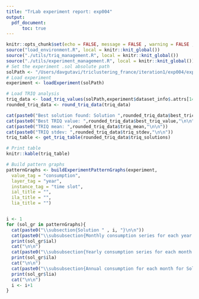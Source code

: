 ```yaml
---
title: "TrLab experiment report: exp004"
output: 
  pdf_document:
      toc: true
---
```


\newpage

```r
knitr::opts_chunk$set(echo = FALSE, message = FALSE , warning = FALSE , results = "asis")
source("load_environment.R", local = knitr::knit_global())
source("./utils/triq_management.R", local = knitr::knit_global())
source("./utils/experiment_management.R", local = knitr::knit_global())
# Set the experiment .sol absolute path
solPath <- "/Users/davgutavi/triclustering_france/iteration1/exp004/exp004.sol"
# Load experiment
experiment <- loadExperiment(solPath)
```

\section{TRIQ analysis}
\Large

```r
# Load TRIQ analysis
triq_data <- load_triq_values(solPath,experiment$dataset_info$.attrs[14])
rounded_triq_data <- round_triq_data(triq_data)

cat(paste0("Best solution found: Solution ",rounded_triq_data$best_tricluster_id,"\n\n"))
cat(paste0("Best TRIQ value: ",rounded_triq_data$best_triq_value,"\n\n"))
cat(paste0("TRIQ mean: ",rounded_triq_data$triq_mean,"\n\n"))
cat(paste0("TRIQ stdev: ",rounded_triq_data$triq_stdev,"\n\n"))
triq_table <- get_triq_table(rounded_triq_data$triq_solutions)

# Print table
knitr::kable(triq_table)
```

\section{Graphical analysis}

```r

# Build pattern graphs
patternGraphs <- buildExperimentPatternGraphs(experiment,
  value_tag = "consumption",
  layer_tag = "year",
  instance_tag = "time slot",
  ial_title = "",
  ila_title = "",
  lia_title = "")


i <- 1
for (sol_gr in patternGraphs){
  cat(paste0("\\subsection{Solution " , i, "}\n\n"))
  cat(paste0("\\subsubsection{Monthly consumption series for each year for Solution ",i,"}\n\n"))
  print(sol_gr$ial)
  cat("\n\n")
  cat(paste0("\\subsubsection{Yearly consumption series for each month for Solution ",i,"}\n\n"))
  print(sol_gr$ila)
  cat("\n\n")
  cat(paste0("\\subsubsection{Annual consumption for each month for Solution ",i,"}\n\n"))
  print(sol_gr$lia)
  cat("\n\n")
  i <- i+1
}
```

